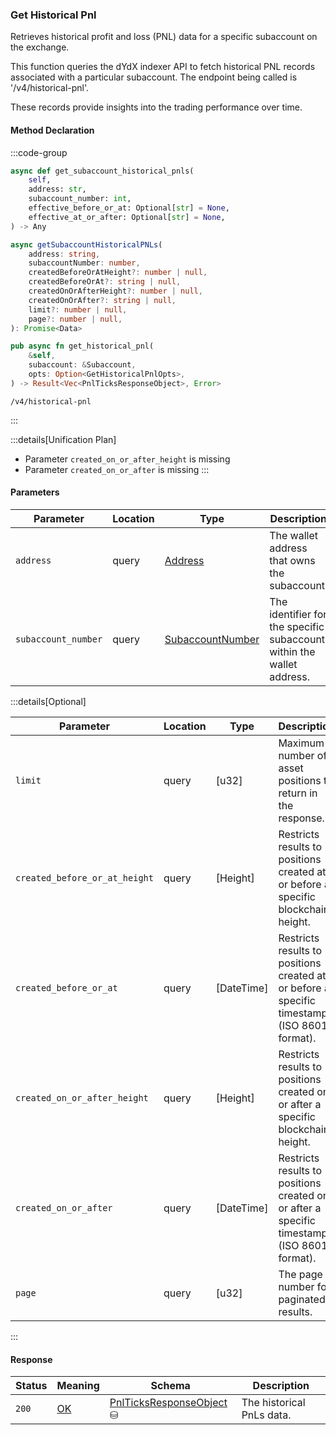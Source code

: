 ### Get Historical Pnl

Retrieves historical profit and loss (PNL) data for a specific subaccount on the exchange.

This function queries the dYdX indexer API to fetch historical PNL records
associated with a particular subaccount. The endpoint being called is '/v4/historical-pnl'.

These records provide insights into the trading performance over time.

#### Method Declaration

:::code-group

```python [Python]
async def get_subaccount_historical_pnls(
    self,
    address: str,
    subaccount_number: int,
    effective_before_or_at: Optional[str] = None,
    effective_at_or_after: Optional[str] = None,
) -> Any
```

```typescript [TypeScript]
async getSubaccountHistoricalPNLs(
    address: string,
    subaccountNumber: number,
    createdBeforeOrAtHeight?: number | null,
    createdBeforeOrAt?: string | null,
    createdOnOrAfterHeight?: number | null,
    createdOnOrAfter?: string | null,
    limit?: number | null,
    page?: number | null,
): Promise<Data>
```

```rust [Rust]
pub async fn get_historical_pnl(
    &self,
    subaccount: &Subaccount,
    opts: Option<GetHistoricalPnlOpts>,
) -> Result<Vec<PnlTicksResponseObject>, Error>
```

```url [API]
/v4/historical-pnl
```

:::

:::details[Unification Plan]
- Parameter `created_on_or_after_height` is missing
- Parameter `created_on_or_after` is missing
:::

#### Parameters

| Parameter           | Location | Type               | Description                                                           |
| ------------------- | -------- | ------------------ | --------------------------------------------------------------------- |
| `address`           | query    | [Address]          | The wallet address that owns the subaccount.                          |
| `subaccount_number` | query    | [SubaccountNumber] | The identifier for the specific subaccount within the wallet address. |

:::details[Optional]

| Parameter                     | Location | Type                      | Description |
| ----------------------------- | -------- | ------------------------- | ----------- |
| `limit`                       | query    | [u32]                     | Maximum number of asset positions to return in the response. |
| `created_before_or_at_height` | query    | [Height]                  | Restricts results to positions created at or before a specific blockchain height. |
| `created_before_or_at`        | query    | [DateTime]                | Restricts results to positions created at or before a specific timestamp (ISO 8601 format). |
| `created_on_or_after_height`  | query    | [Height]                  | Restricts results to positions created on or after a specific blockchain height. |
| `created_on_or_after`         | query    | [DateTime]                | Restricts results to positions created on or after a specific timestamp (ISO 8601 format). |
| `page`                        | query    | [u32]                     | The page number for paginated results. |

:::

#### Response

| Status | Meaning     | Schema                     | Description               |
| ------ | ----------- | -------------------------- | ------------------------- |
| `200`  | [OK]        | [PnlTicksResponseObject] ⛁ | The historical PnLs data. |

[Address]: /types/address
[SubaccountNumber]: /types/subaccount_number
[OK]: /types/ok
[PnlTicksResponseObject]: /types/pnl_ticks_response_object